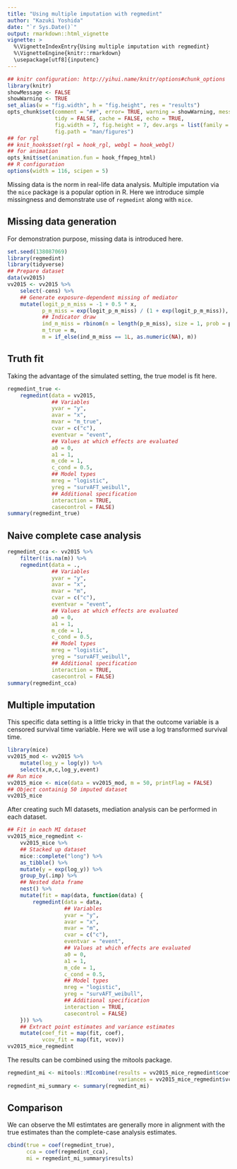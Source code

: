 ```yaml
---
title: "Using multiple imputation with regmedint"
author: "Kazuki Yoshida"
date: "`r Sys.Date()`"
output: rmarkdown::html_vignette
vignette: >
  %\VignetteIndexEntry{Using multiple imputation with regmedint}
  %\VignetteEngine{knitr::rmarkdown}
  \usepackage[utf8]{inputenc}
---
```


```r
## knitr configuration: http://yihui.name/knitr/options#chunk_options
library(knitr)
showMessage <- FALSE
showWarning <- TRUE
set_alias(w = "fig.width", h = "fig.height", res = "results")
opts_chunk$set(comment = "##", error= TRUE, warning = showWarning, message = showMessage,
               tidy = FALSE, cache = FALSE, echo = TRUE,
               fig.width = 7, fig.height = 7, dev.args = list(family = "sans"),
               fig.path = "man/figures")
## for rgl
## knit_hooks$set(rgl = hook_rgl, webgl = hook_webgl)
## for animation
opts_knit$set(animation.fun = hook_ffmpeg_html)
## R configuration
options(width = 116, scipen = 5)
```

Missing data is the norm in real-life data analysis. Multiple imputation via the `mice` package is a popular option in R. Here we introduce simple missingness and demonstrate use of `regmedint` along with `mice`.

## Missing data generation
For demonstration purpose, missing data is introduced here.

```r
set.seed(138087069)
library(regmedint)
library(tidyverse)
## Prepare dataset
data(vv2015)
vv2015 <- vv2015 %>%
    select(-cens) %>%
    ## Generate exposure-dependent missing of mediator
    mutate(logit_p_m_miss = -1 + 0.5 * x,
           p_m_miss = exp(logit_p_m_miss) / (1 + exp(logit_p_m_miss)),
           ## Indicator draw
           ind_m_miss = rbinom(n = length(p_m_miss), size = 1, prob = p_m_miss),
           m_true = m,
           m = if_else(ind_m_miss == 1L, as.numeric(NA), m))
```

## Truth fit
Taking the advantage of the simulated setting, the true model is fit here.

```r
regmedint_true <-
    regmedint(data = vv2015,
              ## Variables
              yvar = "y",
              avar = "x",
              mvar = "m_true",
              cvar = c("c"),
              eventvar = "event",
              ## Values at which effects are evaluated
              a0 = 0,
              a1 = 1,
              m_cde = 1,
              c_cond = 0.5,
              ## Model types
              mreg = "logistic",
              yreg = "survAFT_weibull",
              ## Additional specification
              interaction = TRUE,
              casecontrol = FALSE)
summary(regmedint_true)
```

## Naive complete case analysis

```r
regmedint_cca <- vv2015 %>%
    filter(!is.na(m)) %>%
    regmedint(data = .,
              ## Variables
              yvar = "y",
              avar = "x",
              mvar = "m",
              cvar = c("c"),
              eventvar = "event",
              ## Values at which effects are evaluated
              a0 = 0,
              a1 = 1,
              m_cde = 1,
              c_cond = 0.5,
              ## Model types
              mreg = "logistic",
              yreg = "survAFT_weibull",
              ## Additional specification
              interaction = TRUE,
              casecontrol = FALSE)
summary(regmedint_cca)
```

## Multiple imputation

This specific data setting is a little tricky in that the outcome variable is a censored survival time variable. Here we will use a log transformed survival time.

```r
library(mice)
vv2015_mod <- vv2015 %>%
    mutate(log_y = log(y)) %>%
    select(x,m,c,log_y,event)
## Run mice
vv2015_mice <- mice(data = vv2015_mod, m = 50, printFlag = FALSE)
## Object containig 50 imputed dataset
vv2015_mice
```
After creating such MI datasets, mediation analysis can be performed in each dataset.

```r
## Fit in each MI dataset
vv2015_mice_regmedint <-
    vv2015_mice %>%
    ## Stacked up dataset
    mice::complete("long") %>%
    as_tibble() %>%
    mutate(y = exp(log_y)) %>%
    group_by(.imp) %>%
    ## Nested data frame
    nest() %>%
    mutate(fit = map(data, function(data) {
        regmedint(data = data,
                  ## Variables
                  yvar = "y",
                  avar = "x",
                  mvar = "m",
                  cvar = c("c"),
                  eventvar = "event",
                  ## Values at which effects are evaluated
                  a0 = 0,
                  a1 = 1,
                  m_cde = 1,
                  c_cond = 0.5,
                  ## Model types
                  mreg = "logistic",
                  yreg = "survAFT_weibull",
                  ## Additional specification
                  interaction = TRUE,
                  casecontrol = FALSE)
    })) %>%
    ## Extract point estimates and variance estimates
    mutate(coef_fit = map(fit, coef),
           vcov_fit = map(fit, vcov))
vv2015_mice_regmedint
```

The results can be combined using the mitools package.

```r
regmedint_mi <- mitools::MIcombine(results = vv2015_mice_regmedint$coef_fit,
                                   variances = vv2015_mice_regmedint$vcov_fit)
regmedint_mi_summary <- summary(regmedint_mi)
```

## Comparison

We can observe the MI estimtates are generally more in alignment with the true estimates than the complete-case analysis estimates.

```r
cbind(true = coef(regmedint_true),
      cca = coef(regmedint_cca),
      mi = regmedint_mi_summary$results)
```
